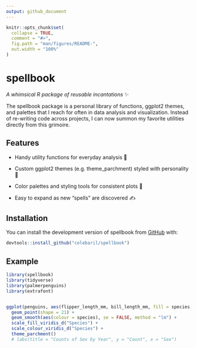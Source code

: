 ```yaml
---
output: github_document
---
```


<!-- README.md is generated from README.Rmd. Please edit that file -->

```r
knitr::opts_chunk$set(
  collapse = TRUE,
  comment = "#>",
  fig.path = "man/figures/README-",
  out.width = "100%"
)
```

# spellbook

<!-- badges: start -->
<!-- badges: end -->

*A whimsical R package of reusable incantations* ✨

The spellbook package is a personal library of functions, ggplot2 themes, and palettes that I reach for often in data analysis and visualization. Instead of re-writing code across projects, I can now summon my favorite utilities directly from this grimoire.

## Features

- Handy utility functions for everyday analysis 🧹

- Custom ggplot2 themes (e.g. theme_parchment) styled with personality 📜

- Color palettes and styling tools for consistent plots 🎨

- Easy to expand as new “spells” are discovered ✍️

## Installation

You can install the development version of spellbook from [GitHub](https://github.com/) with:

``` r
devtools::install_github("colebaril/spellbook")
```

## Example

```r
library(spellbook)
library(tidyverse)
library(palmerpenguins)
library(extrafont)


ggplot(penguins, aes(flipper_length_mm, bill_length_mm, fill = species, group = species)) +
  geom_point(shape = 21) +
  geom_smooth(aes(colour = species), se = FALSE, method = "lm") +
  scale_fill_viridis_d("Species") +
  scale_colour_viridis_d("Species") +
  theme_parchment() 
  # labs(title = "Counts of Sex by Year", y = "Count", x = "Sex")



```


